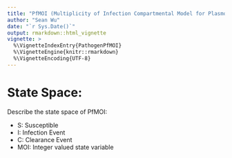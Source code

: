 ```yaml
---
title: "PfMOI (Multiplicity of Infection Compartmental Model for Plasmodium falciparum Transmission)"
author: "Sean Wu"
date: "`r Sys.Date()`"
output: rmarkdown::html_vignette
vignette: >
  %\VignetteIndexEntry{PathogenPfMOI}
  %\VignetteEngine{knitr::rmarkdown}
  %\VignetteEncoding{UTF-8}
---
```

# State Space:

Describe the state space of PfMOI:

  * S: Susceptible
  * I: Infection Event
  * C: Clearance Event
  * MOI: Integer valued state variable
